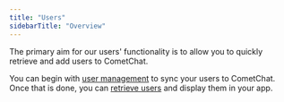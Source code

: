 ```yaml
---
title: "Users"
sidebarTitle: "Overview"
---
```




The primary aim for our users' functionality is to allow you to quickly retrieve and add users to CometChat.

You can begin with [user management](/docs/sdk/android/3.0/users-user-management) to sync your users to CometChat. Once that is done, you can [retrieve users](/docs/sdk/android/3.0/users-retrieve-users) and display them in your app.
